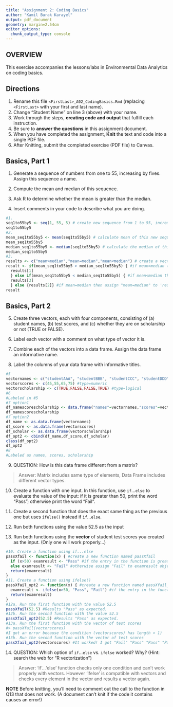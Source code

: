```yaml
---
title: "Assignment 2: Coding Basics"
author: "Kamil Burak Karayel"
output: pdf_document
geometry: margin=2.54cm
editor_options: 
  chunk_output_type: console
---
```


## OVERVIEW

This exercise accompanies the lessons/labs in Environmental Data Analytics on coding basics.

## Directions

1.  Rename this file `<FirstLast>_A02_CodingBasics.Rmd` (replacing `<FirstLast>` with your first and last name).
2.  Change "Student Name" on line 3 (above) with your name.
3.  Work through the steps, **creating code and output** that fulfill each instruction.
4.  Be sure to **answer the questions** in this assignment document.
5.  When you have completed the assignment, **Knit** the text and code into a single PDF file.
6.  After Knitting, submit the completed exercise (PDF file) to Canvas.

## Basics, Part 1

1.  Generate a sequence of numbers from one to 55, increasing by fives. Assign this sequence a name.

2.  Compute the mean and median of this sequence.

3.  Ask R to determine whether the mean is greater than the median.

4.  Insert comments in your code to describe what you are doing.

```r
#1. 
seq1to55by5 <- seq(1, 55, 5) # create new sequence from 1 to 55, increment by 5
seq1to55by5
#2. 
mean_seq1to55by5 <- mean(seq1to55by5) # calculate mean of this new sequence
mean_seq1to55by5
median_seq1to55by5 <- median(seq1to55by5) # calculate the median of this new sequence
median_seq1to55by5
#3. 
results <- c("mean>median","mean=median","mean<median") # create a vector to call the result from possibilities
result <- if(mean_seq1to55by5 > median_seq1to55by5) { #if mean>median then assign "mean>median" to 'result' object
  results[1]
  } else if(mean_seq1to55by5 < median_seq1to55by5) { #if mean<median then assign "mean<median" to 'result' object
  results[3]
  } else {results[2]} #if mean=median then assign "mean=median" to 'result' object
result
```

## Basics, Part 2

5.  Create three vectors, each with four components, consisting of (a) student names, (b) test scores, and (c) whether they are on scholarship or not (TRUE or FALSE).

6.  Label each vector with a comment on what type of vector it is.

7.  Combine each of the vectors into a data frame. Assign the data frame an informative name.

8.  Label the columns of your data frame with informative titles.

```r
#5
vectornames <- c("studentAAA", "studentBBB", "studentCCC", "studentDDD") #type=character
vectorscores <- c(45,55,65,75) #type=numeric
vectorscholarship <- c(TRUE,FALSE,FALSE,TRUE) #type=logical
#6
#Labeled in #5
#7 option1
df_namescorescholarship <- data.frame("names"=vectornames,"scores"=vectorscores,"scholarship"=vectorscholarship) #create a new data frame with three vectors named names,scores,scholarship
df_namescorescholarship
#7 option2
df_name <- as.data.frame(vectornames)
df_score <- as.data.frame(vectorscores)
df_scholar <- as.data.frame(vectorscholarship)
df_opt2 <- cbind(df_name,df_score,df_scholar)
class(df_opt2)
df_opt2
#8
#Labeled as names, scores, scholarship
```

9.  QUESTION: How is this data frame different from a matrix?

> Answer: Matrix includes same type of elements, Data Frame includes different vector types.

10. Create a function with one input. In this function, use `if`...`else` to evaluate the value of the input: if it is greater than 50, print the word "Pass"; otherwise print the word "Fail". 

11. Create a second function that does the exact same thing as the previous one but uses `ifelse()` instead if `if`...`else `. 

12. Run both functions using the value 52.5 as the input

13. Run both functions using the **vector** of student test scores you created as the input. (Only one will work properly...)

```r
#10. Create a function using if...else
passXfail <- function(x) { #create a new function named passXfail
  if (x>50) examresult <- "Pass" #if the entry in the function is greater than 50 then assign "Pass" to examresult object
  else examresult <- "Fail" #otherwise assign "Fail" to examresult object
  return(examresult)
}
#11. Create a function using ifelse()
passXfail_opt2 <- function(x) { #create a new function named passXfail_opt2 as a second option
  examresult <- ifelse(x>50, "Pass", "Fail") #if the entry in the function is greater than 50 then assign "Pass" otherwise "Fail" to examresult object.
  return(examresult)
}
#12a. Run the first function with the value 52.5
passXfail(52.5) #Results "Pass" as expected.
#12b. Run the second function with the value 52.5
passXfail_opt2(52.5) #Results "Pass" as expected.
#13a. Run the first function with the vector of test scores
#> passXfail(vectorscores)
#I got an error because the condition (vectorscores) has length > 1)
#13b. Run the second function with the vector of test scores
passXfail_opt2(vectorscores) #It worked! I got "Fail" "Pass" "Pass" "Pass"
```

14. QUESTION: Which option of `if`...`else` vs. `ifelse` worked? Why? (Hint: search the web for "R vectorization")

> Answer: 'if'...'else' function checks only one condition and can't work properly with vectors. However 'ifelse' is compatible with vectors and checks every element in the vector and results a vector again.


**NOTE** Before knitting, you'll need to comment out the call to the function in Q13 that does not work. (A document can't knit if the code it contains causes an error!)